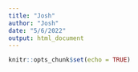 ```yaml
---
title: "Josh"
author: "Josh"
date: "5/6/2022"
output: html_document
---
```


```r
knitr::opts_chunk$set(echo = TRUE)
```


